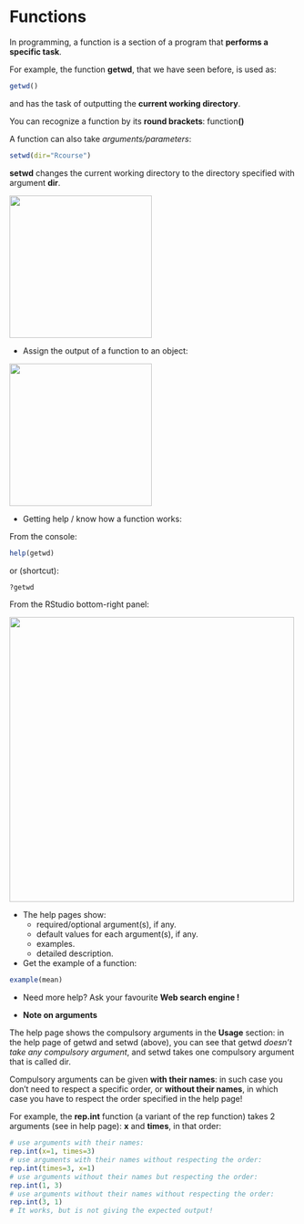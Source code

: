 # Functions

In programming, a function is a section of a program that **performs a specific task**.

For example, the function **getwd**, that we have seen before, is used as:
```r
getwd()
```
and has the task of outputting the **current working directory**.

You can recognize a function by its **round brackets**: function**()**
 
A function can also take *arguments/parameters*:
```r
setwd(dir="Rcourse")
```
**setwd** changes the current working directory to the directory specified with argument **dir**. 

<img src="images/func_arg1.png"  width="250"/>

* Assign the output of a function to an object:

<img src="images/func_arg2.png"  width="250"/>

* Getting help / know how a function works: <br>

From the console:

```r
help(getwd)
```

or (shortcut):

```r
?getwd
```

From the RStudio bottom-right panel:<br>

<img src="images/func_help.png"  width="500"/>

* The help pages show:
	+ required/optional argument(s), if any.
	+ default values for each argument(s), if any.
	+ examples.
	+ detailed description.

* Get the example of a function:
```r
example(mean)
```

* Need more help? Ask your favourite **Web search engine !**

* **Note on arguments**

The help page shows the compulsory arguments in the **Usage** section: in the help page of getwd and setwd (above), you can see that getwd *doesn't take any compulsory argument*, and setwd takes one compulsory argument that is called dir.
<br>

Compulsory arguments can be given **with their names**: in such case you don't need to respect a specific order, or **without their names**, in which case you have to respect the order specified in the help page!<br>

For example, the **rep.int** function (a variant of the rep function) takes 2 arguments (see in help page): **x** and **times**, in that order:

```r
# use arguments with their names:
rep.int(x=1, times=3)
# use arguments with their names without respecting the order:
rep.int(times=3, x=1)
# use arguments without their names but respecting the order:
rep.int(1, 3)
# use arguments without their names without respecting the order:
rep.int(3, 1)
# It works, but is not giving the expected output!
```

